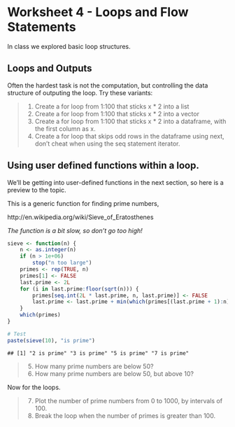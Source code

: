 Worksheet 4 - Loops and Flow Statements 
======================================

In class we explored basic loop structures.

Loops and Outputs
----------------

Often the hardest task is not the computation, but controlling the data structure of outputing the loop. Try these variants:

> 1. Create a for loop from 1:100 that sticks x * 2 into a list
> 2. Create a for loop from 1:100 that sticks x * 2 into a vector
> 3. Create a for loop from 1:100 that sticks x * 2 into a dataframe, with the first column as x. 
> 4. Create a for loop that skips odd rows in the dataframe using next, don't cheat when using the seq statement iterator. 


Using user defined functions within a loop.
----------------
We'll be getting into user-defined functions in the next section, so here is a preview to the topic.

This is a generic function for finding prime numbers, 

http://en.wikipedia.org/wiki/Sieve_of_Eratosthenes

*The function is a bit slow, so don't go too high!*



```r
sieve <- function(n) {
    n <- as.integer(n)
    if (n > 1e+06) 
        stop("n too large")
    primes <- rep(TRUE, n)
    primes[1] <- FALSE
    last.prime <- 2L
    for (i in last.prime:floor(sqrt(n))) {
        primes[seq.int(2L * last.prime, n, last.prime)] <- FALSE
        last.prime <- last.prime + min(which(primes[(last.prime + 1):n]))
    }
    which(primes)
}

# Test
paste(sieve(10), "is prime")
```

```
## [1] "2 is prime" "3 is prime" "5 is prime" "7 is prime"
```


> 5. How many prime numbers are below 50?
> 6. How many prime numbers are below 50, but above 10?

Now for the loops.

> 7. Plot the number of prime numbers from 0 to 1000, by intervals of 100. 
> 8. Break the loop when the number of primes is greater than 100. 

